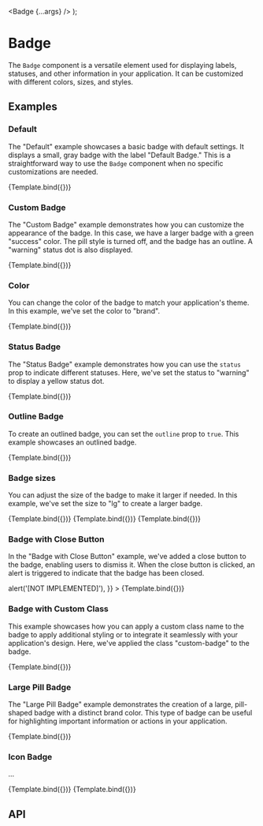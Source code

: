 
  <Badge {...args} />
);

<Meta title='Components/Badge' component={Badge} />

# Badge

The `Badge` component is a versatile element used for displaying labels, statuses, and other information in your application. It can be customized with different colors, sizes, and styles.

## Examples

### Default

The "Default" example showcases a basic badge with default settings. It displays a small, gray badge with the label "Default Badge." This is a straightforward way to use the `Badge` component when no specific customizations are needed.

<Canvas>
  <Story
    name="Default"
    args={{
      label: 'Default Badge',
    }}
  >
    {Template.bind({})}
  </Story>
</Canvas>

### Custom Badge

The "Custom Badge" example demonstrates how you can customize the appearance of the badge. In this case, we have a larger badge with a green "success" color. The pill style is turned off, and the badge has an outline. A "warning" status dot is also displayed.

<Canvas>
  <Story
    name="Custom Badge"
    args={{
      label: 'Custom Badge',
      size: 'lg',
      color: 'success',
      pill: false,
      outline: true,
      status: 'warning',
    }}
  >
    {Template.bind({})}
  </Story>
</Canvas>

### Color

You can change the color of the badge to match your application's theme. In this example, we've set the color to "brand".

<Canvas>
  <Story
    name="Custom Color"
    args={{
      label: 'Brand Badge',
      color: 'brand',
    }}
  >
    {Template.bind({})}
  </Story>
</Canvas>

### Status Badge

The "Status Badge" example demonstrates how you can use the `status` prop to indicate different statuses. Here, we've set the status to "warning" to display a yellow status dot.

<Canvas>
  <Story
    name="Status Badge"
    args={{
      label: 'Status Badge',
      status: 'warning',
    }}
  >
    {Template.bind({})}
  </Story>
</Canvas>

### Outline Badge

To create an outlined badge, you can set the `outline` prop to `true`. This example showcases an outlined badge.

<Canvas>
  <Story
    name="Outline Badge"
    args={{
      label: 'Outline Badge',
      outline: true,
    }}
  >
    {Template.bind({})}
  </Story>
</Canvas>

### Badge sizes

You can adjust the size of the badge to make it larger if needed. In this example, we've set the size to "lg" to create a larger badge.

<Canvas>
  <Story
    name="Small Badge"
    args={{
      label: 'Small Badge',
      size: 'sm',
    }}
  >
    {Template.bind({})}
  </Story>
  <Story
    name="Medium Badge"
    args={{
      label: 'Medium Badge',
      size: 'md',
    }}
  >
    {Template.bind({})}
  </Story>
  <Story
    name="Large Badge"
    args={{
      label: 'Large Badge',
      size: 'lg',
    }}
  >
    {Template.bind({})}
  </Story>
</Canvas>

### Badge with Close Button

In the "Badge with Close Button" example, we've added a close button to the badge, enabling users to dismiss it. When the close button is clicked, an alert is triggered to indicate that the badge has been closed.

<Canvas>
  <Story
    name="Badge with Close Button"
    args={{
      label: 'Badge with Close',
	  closable: true,
      onClose: () => alert('[NOT IMPLEMENTED]'),
    }}
  >
    {Template.bind({})}
  </Story>
</Canvas>

### Badge with Custom Class

This example showcases how you can apply a custom class name to the badge to apply additional styling or to integrate it seamlessly with your application's design. Here, we've applied the class "custom-badge" to the badge.

<Canvas>
  <Story
    name="Badge with Custom Class"
    args={{
      label: 'Custom Class Badge',
      className: 'custom-badge',
    }}
  >
    {Template.bind({})}
  </Story>
</Canvas>

### Large Pill Badge

The "Large Pill Badge" example demonstrates the creation of a large, pill-shaped badge with a distinct brand color. This type of badge can be useful for highlighting important information or actions in your application.

<Canvas>
  <Story
    name="Large Pill Badge"
    args={{
      label: 'Large Pill Badge',
      size: 'lg',
      pill: true,
      color: 'brand',
    }}
  >
    {Template.bind({})}
  </Story>
</Canvas>

### Icon Badge

...

<Canvas>
  <Story
    name="Customn Icon Left"
    args={{
      icon: faHouse,
      iconPosition: 'left'
    }}
  >
    {Template.bind({})}
  </Story>
  <Story
    name="Customn Icon Right"
    args={{
      icon: faHouse,
      iconPosition: 'right'
    }}
  >
    {Template.bind({})}
  </Story>
</Canvas>

## API

<ArgsTable of={Badge} />
